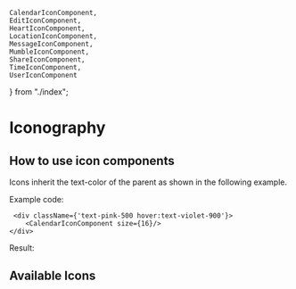 
    CalendarIconComponent,
    EditIconComponent,
    HeartIconComponent,
    LocationIconComponent,
    MessageIconComponent,
    MumbleIconComponent,
    ShareIconComponent,
    TimeIconComponent,
    UserIconComponent
} from "./index";


<Meta title="Design Tokens/Iconography" />

# Iconography
## How to use icon components
Icons inherit the text-color of the parent as shown in the following example.

Example code:

     <div className={'text-pink-500 hover:text-violet-900'}>
        <CalendarIconComponent size={16}/>
    </div>

Result:
<div className='text-pink-500 hover:text-violet-900'>
    <CalendarIconComponent size={16}/>
</div>


## Available Icons
<IconGallery>
  <IconItem name="UserIcon">
      <UserIconComponent />
  </IconItem>
  <IconItem name="CalendarIcon">
    <CalendarIconComponent/>
  </IconItem>
    <IconItem name="EditIcon">
    <EditIconComponent />
  </IconItem>
    <IconItem name="HeartIcon">
    <HeartIconComponent />
  </IconItem>
    <IconItem name="LocationIcon">
    <LocationIconComponent />
  </IconItem>
    <IconItem name="MessageIcon">
    <MessageIconComponent />
  </IconItem>
    <IconItem name="MumbleIcon">
    <MumbleIconComponent />
  </IconItem>
    <IconItem name="ShareIcon">
    <ShareIconComponent />
  </IconItem>
    <IconItem name="TimeIcon">
    <TimeIconComponent />
  </IconItem>
</IconGallery>
